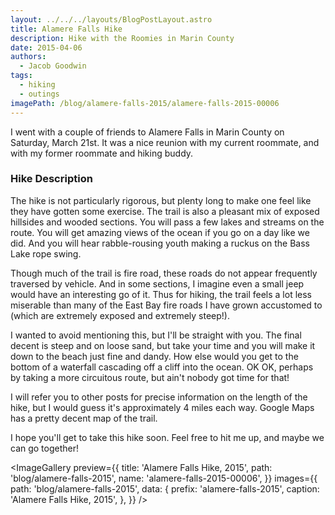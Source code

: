 ```yaml
---
layout: ../../../layouts/BlogPostLayout.astro
title: Alamere Falls Hike
description: Hike with the Roomies in Marin County
date: 2015-04-06
authors:
  - Jacob Goodwin
tags:
  - hiking
  - outings
imagePath: /blog/alamere-falls-2015/alamere-falls-2015-00006
---
```



I went with a couple of friends to Alamere Falls in Marin County on Saturday, March 21st. It was a nice reunion with my current roommate, and with my former roommate and hiking buddy.

### Hike Description

The hike is not particularly rigorous, but plenty long to make one feel like they have gotten some exercise. The trail is also a pleasant mix of exposed hillsides and wooded sections. You will pass a few lakes and streams on the route. You will get amazing views of the ocean if you go on a day like we did. And you will hear rabble-rousing youth making a ruckus on the Bass Lake rope swing.

Though much of the trail is fire road, these roads do not appear frequently traversed by vehicle. And in some sections, I imagine even a small jeep would have an interesting go of it. Thus for hiking, the trail feels a lot less miserable than many of the East Bay fire roads I have grown accustomed to (which are extremely exposed and extremely steep!).

I wanted to avoid mentioning this, but I'll be straight with you. The final decent is steep and on loose sand, but take your time and you will make it down to the beach just fine and dandy. How else would you get to the bottom of a waterfall cascading off a cliff into the ocean. OK OK, perhaps by taking a more circuitous route, but ain't nobody got time for that!

I will refer you to other posts for precise information on the length of the hike, but I would guess it's approximately 4 miles each way. Google Maps has a pretty decent map of the trail.

I hope you'll get to take this hike soon. Feel free to hit me up, and maybe we can go together!

<ImageGallery
  preview={{
    title: 'Alamere Falls Hike, 2015',
    path: 'blog/alamere-falls-2015',
    name: 'alamere-falls-2015-00006',
  }}
  images={{
    path: 'blog/alamere-falls-2015',
    data: {
      prefix: 'alamere-falls-2015',
      caption: 'Alamere Falls Hike, 2015',
    },
  }}
/>

